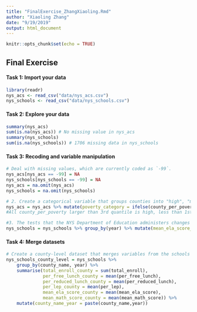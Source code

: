 ```yaml
---
title: "FinalExercise_ZhangXiaoling.Rmd"
author: "Xiaoling Zhang"
date: "9/19/2019"
output: html_document
---
```


```r
knitr::opts_chunk$set(echo = TRUE)
```

## Final Exercise


#### Task 1: Import your data 
```r
library(readr)
nys_acs <- read_csv("data/nys_acs.csv")
nys_schools <- read_csv("data/nys_schools.csv")
```


#### Task 2: Explore your data
```r
summary(nys_acs)
sum(is.na(nys_acs)) # No missing value in nys_acs
summary(nys_schools)
sum(is.na(nys_schools)) # 1706 missing data in nys_schools
```


#### Task 3: Recoding and variable manipulation
```r
# Deal with missing values, which are currently coded as `-99`.
nys_acs[nys_acs == -99] = NA
nys_schools[nys_schools == -99] = NA
nys_acs = na.omit(nys_acs)
nys_schools = na.omit(nys_schools)
```

```r
# 2. Create a categorical variable that groups counties into "high", "medium", and "low" poverty groups. Decide how you want to split up the groups and briefly explain your decision. 
nys_acs = nys_acs %>% mutate(poverty_category = ifelse(county_per_poverty>=summary(county_per_poverty)[5], 'high', ifelse(county_per_poverty<=summary(county_per_poverty)[2], 'low', 'median')))
#All county_per_poverty larger than 3rd quantile is high, less than 1st quantile is low, everything between is medium
```

```r
#3. The tests that the NYS Department of Education administers changes from time to time, so scale scores are not directly comparable year-to-year. Create a new variable that is the standardized z-score for math and English Language Arts (ELA) for each year (hint: group by year and use the `scale()` function)
nys_schools = nys_schools %>% group_by(year) %>% mutate(mean_ela_score_standardized = scale(mean_ela_score), mean_math_score_standardized = scale(mean_math_score))
```


#### Task 4: Merge datasets
```r
# Create a county-level dataset that merges variables from the schools dataset and the ACS dataset. Remember that you have learned multiple approaches on how to do this, and that you will have to decide how to summarize data when moving from the school to the county level.
nys_schools_county_level = nys_schools %>% 
    group_by(county_name, year) %>% 
    summarise(total_enroll_county = sum(total_enroll),
              per_free_lunch_county = mean(per_free_lunch),
              per_reduced_lunch_county = mean(per_reduced_lunch),
              per_lep_county = mean(per_lep),
              mean_ela_score_county = mean(mean_ela_score),
              mean_math_score_county = mean(mean_math_score)) %>%
    mutate(county_name_year = paste(county_name,year))
```

























